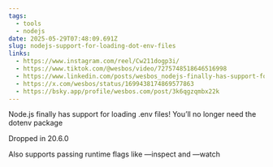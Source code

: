 ```yaml
---
tags:
  - tools
  - nodejs
date: 2025-05-29T07:48:09.691Z
slug: nodejs-support-for-loading-dot-env-files
links:
  - https://www.instagram.com/reel/Cw211dogp3i/
  - https://www.tiktok.com/@wesbos/video/7275748518646516998
  - https://www.linkedin.com/posts/wesbos_nodejs-finally-has-support-for-loading-activity-7105225120473837569-9l-S/?trk=public_profile_like_view
  - https://x.com/wesbos/status/1699438174869577863
  - https://bsky.app/profile/wesbos.com/post/3k6qgzqmbx22k
---
```




Node.js finally has support for loading .env files! You’ll no longer need the dotenv package

Dropped in 20.6.0

Also supports passing runtime flags like —inspect and —watch
